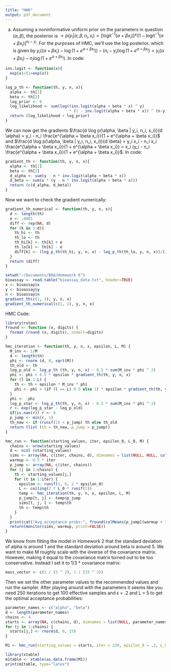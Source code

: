 ```yaml
---
title: "HW6"
output: pdf_document
---
```


(a)
Assuming a noninformative uniform prior on the parameters in question ($\alpha, \beta$), the posterior is $\propto p(y_i|\alpha, \beta, n_i, x_i) \propto [\text{logit}^{-1} (\alpha + \beta x_i)]^{y_i} [1 - \text{logit}^{-1} (\alpha + \beta x_i)]^{n_i - y_i}$. For the purposes of HMC, we'll use the log posterior, which is given by $y_i ((\alpha + \beta x_i) - \log (1 + e^{\alpha + \beta x_i})) - (n_i - y_i) \log(1 + e^{\alpha + \beta x_i}) = y_i (\alpha + \beta x_i) - n_i \log(1 + e^{\alpha + \beta x_i})$. In code:
```r
inv.logit <- function(x){
  exp(x)/(1+exp(x))
}

log_p_th <- function(th, y, n, x){
  alpha <- th[1]
  beta <- th[2]
  log_prior <- 0
  log_likelihood <- sum(log((inv.logit(alpha + beta * x) ^ y) 
                            * (1 - inv.logit(alpha + beta * x)) ^ (n-y)))
  return (log_likelihood + log_prior)
}
```

We can now get the gradients $\frac{d \log p(\alpha, \beta | y_i, n_i, x_i)}{d \alpha} = y_i - n_i \frac{e^{\alpha + \beta x_i}}{1 + e^{\alpha + \beta x_i}}$ and $\frac{d \log p(\alpha, \beta | y_i, n_i, x_i)}{d \beta} = y_i x_i - n_i x_i \frac{e^{\alpha + \beta x_i}}{1 + e^{\alpha + \beta x_i}} = x_i (y_i  - n_i \frac{e^{\alpha + \beta x_i}}{1 + e^{\alpha + \beta x_i}}$. In code:
```r
gradient_th <- function(th, y, n, x){
  alpha <- th[1]
  beta <- th[2]
  d_alpha <- sum(y - n * inv.logit(alpha + beta * x))
  d_beta <- sum(x * (y - n * inv.logit(alpha + beta * x)))
  return (c(d_alpha, d_beta))
}
```

Now we want to check the gradient numerically:
```r
gradient_th_numerical <- function(th, y, n, x){
  d <- length(th)
  e <- .0001
  diff <- rep(NA, d)
  for (k in 1:d){
    th_hi <- th
    th_lo <- th
    th_hi[k] <- th[k] + e
    th_lo[k] <- th[k] - e
    diff[k] <- (log_p_th(th_hi, y, n, x) - log_p_th(th_lo, y, n, x))/(2 * e)
  }
  return (diff)
}

setwd("~/Documents/BDA/Homework 6")
bioassay <- read.table("bioassay_data.txt", header=TRUE)
x <- bioassay$x
y <- bioassay$y
n <- bioassay$n
gradient_th(c(1, 1), y, n, x)
gradient_th_numerical(c(1, 1), y, n, x)
```

HMC Code:
```r
library(rstan)
fround <- function (x, digits) {
  format (round (x, digits), nsmall=digits)
}

hmc_iteration <- function(th, y, n, x, epsilon, L, M) {
  M_inv <- 1/M
  d <- length(th)
  phi <- rnorm (d, 0, sqrt(M))
  th_old <- th
  log_p_old <- log_p_th (th, y, n, x) - 0.5 * sum(M_inv * phi ^ 2)
  phi <- phi + 0.5 * epsilon * gradient_th(th, y, n, x)
  for (l in 1:L) {
    th <- th + epsilon * M_inv * phi
    phi <- phi + (if (l == L) 0.5 else 1) * epsilon * gradient_th(th, y, n, x)
  }
  phi <- -phi
  log_p_star <- log_p_th(th, y, n, x) - 0.5 * sum(M_inv * phi ^ 2)
  r <- exp(log_p_star - log_p_old)
  if(is.nan(r)) r <- 0
  p_jump <- min(r, 1)
  th_new <- if (runif(1) < p_jump) th else th_old
  return (list (th = th_new, p_jump = p_jump))
}

hmc_run <- function(starting_values, iter, epsilon_0, L_0, M) {
  chains <- nrow(starting_values)
  d <- ncol (starting_values)
  sims <- array(NA, c(iter, chains, d), dimnames = list(NULL, NULL, colnames(starting_values)))
  warmup <- 0.5 * iter
  p_jump <- array(NA, c(iter, chains))
  for (j in 1:chains) {
    th <- starting_values[j,]
    for (t in 1:iter) {
      epsilon <- runif(1, 0, 2 * epsilon_0)
      L <- ceiling(2 * L_0 * runif(1))
      temp <- hmc_iteration(th, y, n, x, epsilon, L, M)
      p_jump[t, j] <- temp$p_jump
      sims[t, j, ] <- temp$th
      th <- temp$th
    }
  }
  print(cat("Avg acceptance probs:", fround(colMeans(p_jump[(warmup + 1):iter,]), 2), "\n"))
  return(monitor(sims, warmup, print=FALSE))
}
```

We know from fitting the model in Homework 2 that the standard deviation of alpha is around 1 and the standard deviation around beta is around 5. We want to make M roughly scale with the inverse of the covariance matrix. However, making it equal to the covariance matrix turned out to be too conservative. Instead I set it to 1/3 * covariance matrix: 
```r
mass_vector <- c(1 / (3 ^ 2), 1 / (15 ^ 2))
```

Then we set the other parameter values to the recommended values and run the sampler. After playing around with the parameters it seems like you need 250 iterations to get 100 effective samples and $\epsilon$ = .2 and L = 5 to get the optimal acceptance probabilities:
```r
parameter_names <- c("alpha", "beta")
d <- length(parameter_names)
chains <- 4
starts <- array(NA, c(chains, d), dimnames = list(NULL, parameter_names))
for (j in 1:chains) {
  starts[j,] <- rnorm(d, 0, 15)
}

M1 <- hmc_run(starting_values = starts, iter = 250, epsilon_0 = .2, L_0 = 5, M = mass_vector)
```

```r
library(xtable)
m1table <- xtable(as.data.frame(M1))
print(m1table, type="latex")
```